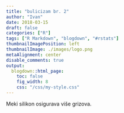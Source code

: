 ```yaml
---
title: "bulicizam br. 2"
author: "Ivan"
date: 2018-03-15
draft: false
categories: ["R"]
tags: ["R Markdown", "blogdown", "#rstats"]
thumbnailImagePosition: left
thumbnailImage: ./images/logo.png
metaAlignment: center
disable_comments: true
output:
  blogdown::html_page:
    toc: false
    fig_width: 8
    css: "/css/my-style.css"
---
```


Meki silikon osigurava više grizova.
